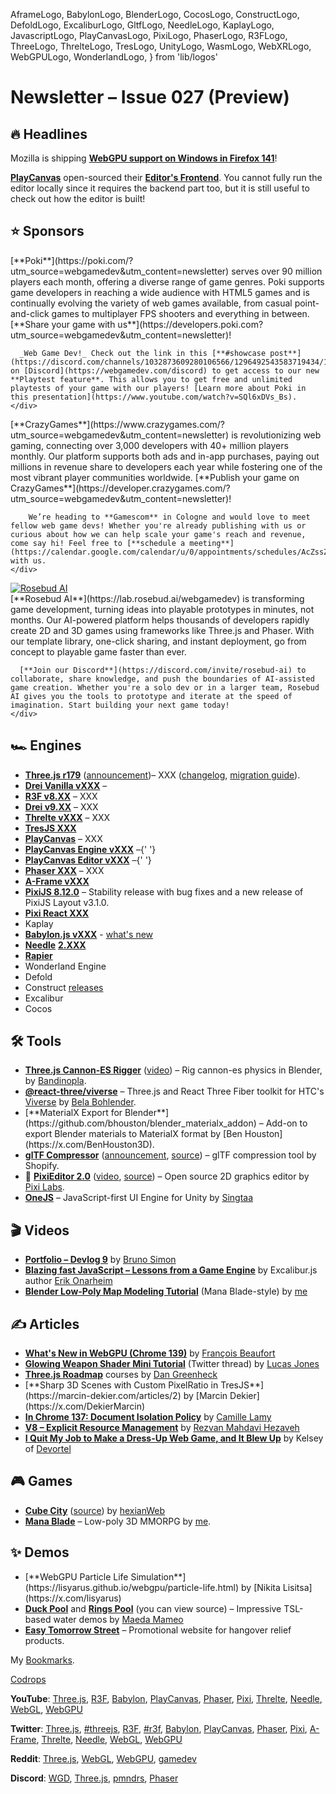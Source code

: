   AframeLogo,
  BabylonLogo,
  BlenderLogo,
  CocosLogo,
  ConstructLogo,
  DefoldLogo,
  ExcaliburLogo,
  GltfLogo,
  NeedleLogo,
  KaplayLogo,
  JavascriptLogo,
  PlayCanvasLogo,
  PixiLogo,
  PhaserLogo,
  R3FLogo,
  ThreeLogo,
  ThrelteLogo,
  TresLogo,
  UnityLogo,
  WasmLogo,
  WebXRLogo,
  WebGPULogo,
  WonderlandLogo,
} from 'lib/logos'

# Newsletter – Issue 027 (Preview)

<SubTitleDate value="2025-08-12" />

<NoBulletListStyles />
<NewsletterStyles />

## 🔥 Headlines

<WebGPULogo /> Mozilla is shipping [**WebGPU support on Windows in Firefox
141**](https://mozillagfx.wordpress.com/2025/07/15/shipping-webgpu-on-windows-in-firefox-141/)!

<PlayCanvasLogo /> [**PlayCanvas**](https://playcanvas.com/) open-sourced their [**Editor's
Frontend**](https://blog.playcanvas.com/playcanvas-editor-frontend-is-now-open-source/). You cannot
fully run the editor locally since it requires the backend part too, but it is still useful to check
out how the editor is built!

## ⭐️ Sponsors

<div className="flex flex-col gap-5 mt-5">
  <div className="flex flex-col gap-5 lg:flex-row items-center">
    <div className="mx-auto w-full max-w-[140px] h-full max-h-[140px] flex items-center justify-center">
      <a
        href="https://poki.com/?utm_source=webgamedev&utm_content=newsletter"
        target="_blank"
        rel="noopener"
      >
        <PokiLogo className="w-full max-w-130 scale-[0.85]" />
      </a>
    </div>
    <div className="flex flex-col gap-3 [&>*]:!my-0">
      [**Poki**](https://poki.com/?utm_source=webgamedev&utm_content=newsletter) serves over 90 million players each month, offering a diverse range of game genres. Poki supports game developers in reaching a wide audience with HTML5 games and is continually evolving the variety of web games available, from casual point-and-click games to multiplayer FPS shooters and everything in between. [**Share your game with us**](https://developers.poki.com?utm_source=webgamedev&utm_content=newsletter)!

      _Web Game Dev!_ Check out the link in this [**#showcase post**](https://discord.com/channels/1032873609280106566/1296492543583719434/1296492543583719434) on [Discord](https://webgamedev.com/discord) to get access to our new **Playtest feature**. This allows you to get free and unlimited playtests of your game with our players! [Learn more about Poki in this presentation](https://www.youtube.com/watch?v=SQl6xDVs_Bs).
    </div>

  </div>

<div className="h-px bg-gray-200 dark:bg-neutral-800" />

  <div className="flex flex-col gap-5 lg:flex-row items-center">
    <div className="mx-auto w-full max-w-[140px] h-full max-h-[140px] flex items-center justify-center">
      <a
        href="https://www.crazygames.com/?utm_source=webgamedev&utm_content=newsletter"
        target="_blank"
        rel="noopener"
      >
        <CGLogo className="w-full max-w-130" />
      </a>
    </div>
    <div className="flex flex-col gap-3 [&>*]:!my-0">
        [**CrazyGames**](https://www.crazygames.com/?utm_source=webgamedev&utm_content=newsletter)
        is revolutionizing web gaming, connecting over 3,000 developers with 40+
        million players monthly. Our platform supports both ads and in-app purchases, paying out
        millions in revenue share to developers each year while fostering one of the most vibrant
        player communities worldwide. [**Publish your game on CrazyGames**](https://developer.crazygames.com/?utm_source=webgamedev&utm_content=newsletter)!

        We’re heading to **Gamescom** in Cologne and would love to meet fellow web game devs! Whether you're already publishing with us or curious about how we can help scale your game's reach and revenue, come say hi! Feel free to [**schedule a meeting**](https://calendar.google.com/calendar/u/0/appointments/schedules/AcZssZ0KM1KvCV72i9EUWDZ8RwXq4eQmym_K6ZwmAtNCqZ26QLnwzHcdcGVzGVVw4HDRX_lBjQ02eV0Q) with us.
    </div>

  </div>

<div className="h-px bg-gray-200 dark:bg-neutral-800" />

  <div className="flex flex-col gap-5 lg:flex-row items-center">
    <div className="mx-auto w-full max-w-[140px] h-full max-h-[140px] flex items-center justify-center">
      <a
        href="https://lab.rosebud.ai/webgamedev"
        target="_blank"
        rel="noopener"
      >
        <img src="/partnerships/rosebud.png" alt="Rosebud AI" className="w-full max-w-36" />
      </a>
    </div>
    <div className="flex flex-col gap-3 [&>*]:!my-0">
      [**Rosebud AI**](https://lab.rosebud.ai/webgamedev) is transforming game development, turning ideas into playable prototypes in minutes, not months. Our AI-powered platform helps thousands of developers rapidly create 2D and 3D games using frameworks like Three.js and Phaser. With our template library, one-click sharing, and instant deployment, go from concept to playable game faster than ever.
      
      [**Join our Discord**](https://discord.com/invite/rosebud-ai) to collaborate, share knowledge, and push the boundaries of AI-assisted game creation. Whether you're a solo dev or in a larger team, Rosebud AI gives you the tools to prototype and iterate at the speed of imagination. Start building your next game today!
    </div>
  </div>
</div>

## 🏎 Engines

- <ThreeLogo /> [**Three.js r179**](https://github.com/mrdoob/three.js/releases)
  ([announcement](https://x.com/threejs/status/1951272304803254698))– XXX
  ([changelog](https://github.com/mrdoob/three.js/releases), [migration
  guide](https://github.com/mrdoob/three.js/wiki/Migration-Guide)).
- <ThreeLogo /> [**Drei Vanilla vXXX**](https://github.com/pmndrs/drei-vanilla/releases) –
- <R3FLogo /> [**R3F v8.XX**](https://github.com/pmndrs/react-three-fiber/releases) – XXX
- <R3FLogo /> [**Drei v9.XX**](https://github.com/pmndrs/drei/releases) – XXX
- <ThrelteLogo /> [**Threlte vXXX**](https://bsky.app/profile/threlte.xyz) – XXX
- <TresLogo /> [**TresJS XXX**](https://github.com/Tresjs/tres/releases)
- <PlayCanvasLogo /> [**PlayCanvas**](https://playcanvas.com/) – XXX
- <PlayCanvasLogo /> [**PlayCanvas Engine vXXX**](https://github.com/playcanvas/engine/releases)
  –{' '}
- <PlayCanvasLogo /> [**PlayCanvas Editor vXXX**](https://github.com/playcanvas/editor/releases)
  –{' '}
- <PhaserLogo /> [**Phaser XXX**](https://github.com/photonstorm/phaser/releases) – XXX
- <AframeLogo /> [**A-Frame vXXX**](https://github.com/aframevr/aframe/releases)
- <PixiLogo /> [**PixiJS 8.12.0**](https://pixijs.com/blog/8.12.0) – Stability release with bug
  fixes and a new release of PixiJS Layout v3.1.0.
- <PixiLogo /> [**Pixi React XXX**](https://github.com/pixijs/pixi-react/releases)
- <KaplayLogo /> Kaplay
- <BabylonLogo /> [**Babylon.js vXXX**](https://github.com/BabylonJS/Babylon.js/releases) - [what's
  new](https://doc.babylonjs.com/whats-new/)
- <NeedleLogo /> [**Needle**](https://needle.tools/)
  [**2.XXX**](https://github.com/needle-tools/needle-engine-support/releases)
- [**Rapier**](https://github.com/dimforge/rapier/blob/master/CHANGELOG.md)
- <WonderlandLogo /> Wonderland Engine
- <DefoldLogo /> Defold
- <ConstructLogo /> Construct [releases](https://www.construct.net/en/make-games/releases)
- <ExcaliburLogo /> Excalibur
- <CocosLogo /> Cocos

## 🛠 Tools

- <ThreeLogo /> [**Three.js Cannon-ES
  Rigger**](https://github.com/bandinopla/threejs-cannones-rigger)
  ([video](https://x.com/bandinopla/status/1952111165179641900)) – Rig cannon-es physics in Blender,
  by [Bandinopla](https://x.com/bandinopla).
- <ThreeLogo /> <R3FLogo /> [**@react-three/viverse**](https://x.com/BelaBohlender/status/1949856764456812871)
  – Three.js and React Three Fiber toolkit for HTC's [Viverse](https://www.viverse.com/) by [Bela
  Bohlender](https://x.com/BelaBohlender).
- <BlenderLogo />
  [**MaterialX Export for Blender**](https://github.com/bhouston/blender_materialx_addon) – Add-on to
  export Blender materials to MaterialX format by [Ben Houston](https://x.com/BenHouston3D).
- <GltfLogo /> [**glTF Compressor**](https://gltf-compressor.com/)
  ([announcement](https://x.com/pushmatrix/status/1950974228338975019),
  [source](https://github.com/shopify/gltf-compressor)) – glTF compression tool by Shopify.
- 🎨 [**PixiEditor 2.0**](https://pixieditor.net/) ([video](https://www.youtube.com/watch?v=5hmW2ZKO1YY), [source](https://github.com/PixiEditor/PixiEditor)) – Open source 2D graphics editor by [Pixi Labs](https://x.com/PixiEditor).
- <UnityLogo /> [**OneJS**](https://onejs.com/) – JavaScript-first UI Engine for Unity by
  [Singtaa](https://x.com/Singtaa)

## 🎬 Videos

- <ThreeLogo /> [**Portfolio – Devlog 9**](https://www.youtube.com/watch?v=Hj3dEWdqEos) by [Bruno
  Simon](https://x.com/bruno_simon)
- <JavascriptLogo /> [**Blazing fast JavaScript – Lessons from a Game
  Engine**](https://www.youtube.com/watch?v=xCB9cB9YZL8) by Excalibur.js author [Erik
  Onarheim](https://erikonarheim.com/)
- <BlenderLogo /> [**Blender Low-Poly Map Modeling
  Tutorial**](https://www.youtube.com/watch?v=XSLshKjvlhk) (Mana Blade-style) by
  [me](https://x.com/verekia)

## ✍️ Articles

- <WebGPULogo /> [**What's New in WebGPU (Chrome
  139)**](https://developer.chrome.com/blog/new-in-webgpu-139) by [François
  Beaufort](https://x.com/quicksave2k)
- <ThreeLogo /> [**Glowing Weapon Shader Mini
  Tutorial**](https://x.com/_LucasJones/status/1939292682633011503) (Twitter thread) by [Lucas
  Jones](https://x.com/_LucasJones)
- <ThreeLogo /> [**Three.js Roadmap**](https://threejsroadmap.com/) courses by [Dan
  Greenheck](https://x.com/dangreenheck)
- <TresLogo />
  [**Sharp 3D Scenes with Custom PixelRatio in TresJS**](https://marcin-dekier.com/articles/2) by [Marcin
  Dekier](https://x.com/DekierMarcin)
- <JavascriptLogo /> [**In Chrome 137: Document Isolation
  Policy**](https://developer.chrome.com/blog/document-isolation-policy) by [Camille
  Lamy](https://www.linkedin.com/in/camille-lamy-2506a459/)
- <JavascriptLogo /> [**V8 – Explicit Resource
  Management**](https://v8.dev/features/explicit-resource-management) by [Rezvan Mahdavi
  Hezaveh](https://github.com/rmahdav)
- <PokiIcon className="size-5 inline-block" /> [**I Quit My Job to Make a Dress-Up Web Game, and It Blew
  Up**](https://medium.com/poki/i-quit-my-job-to-make-a-dress-up-web-game-and-it-blew-up-8bbfefca4a1d)
  by Kelsey of [Devortel](https://x.com/devortel)

## 🎮 Games

- <ThreeLogo /> [**Cube City**](https://cube-city.vercel.app/)
  ([source](https://github.com/hexianWeb/CubeCity/blob/big-simcity/README.en.md)) by
  [hexianWeb](https://x.com/hexian37496562)
- <R3FLogo /> [**Mana Blade**](https://manablade.com/) – Low-poly 3D MMORPG by
  [me](https://x.com/verekia).

## ✨ Demos

- <WebGPULogo />
  [**WebGPU Particle Life Simulation**](https://lisyarus.github.io/webgpu/particle-life.html) by [Nikita
  Lisitsa](https://x.com/lisyarus)
- <ThreeLogo /> [**Duck Pool**](https://mameson.com/experiment/glsl/aka_15/aka_15.html) and [**Rings
  Pool**](https://mameson.com/experiment/glsl/aka_14/aka_14.html) (you can view source) – Impressive
  TSL-based water demos by [Maeda Mameo](https://x.com/mamesoncom)
- <ThreeLogo /> [**Easy Tomorrow Street**](https://www.easytomorrow.com/en) – Promotional website
  for hangover relief products.

My [Bookmarks](https://x.com/i/bookmarks).

[Codrops](https://tympanus.net/codrops/all-posts/)

**YouTube**:
[Three.js](https://www.youtube.com/results?search_query=three+js),
[R3F](https://www.youtube.com/results?search_query=react+three+fiber),
[Babylon](https://www.youtube.com/results?search_query=babylon+js),
[PlayCanvas](https://www.youtube.com/results?search_query=playcanvas),
[Phaser](https://www.youtube.com/results?search_query=phaser+js),
[Pixi](https://www.youtube.com/results?search_query=pixi+js),
[Threlte](https://www.youtube.com/results?search_query=threlte),
[Needle](https://www.youtube.com/results?search_query=needle+tools),
[WebGL](https://www.youtube.com/results?search_query=webgl),
[WebGPU](https://www.youtube.com/results?search_query=webgpu)

**Twitter**:
[Three.js](https://x.com/threejs),
[#threejs](https://x.com/hashtag/threejs),
[R3F](https://x.com/0xca0a),
[#r3f](https://x.com/hashtag/r3f),
[Babylon](https://x.com/babylonjs),
[PlayCanvas](https://x.com/playcanvas),
[Phaser](https://x.com/phaser_),
[Pixi](https://x.com/PixiJS),
[A-Frame](https://x.com/aframevr),
[Threlte](https://x.com/threlte),
[Needle](https://x.com/NeedleTools),
[WebGL](https://x.com/WebGL),
[WebGPU](https://x.com/WebGPU)

**Reddit**:
[Three.js](https://www.reddit.com/r/threejs/top/?t=month),
[WebGL](https://www.reddit.com/r/webgl/top/?t=month),
[WebGPU](https://www.reddit.com/r/webgpu/top/?t=month),
[gamedev](https://www.reddit.com/r/gamedev/top/?t=month)

**Discord**:
[WGD](https://discord.com/channels/1032873609280106566/1051338271097094165),
[Three.js](https://discord.com/channels/685241246557667386/1022153550115131473),
[pmndrs](https://discord.com/channels/740090768164651008/1047453248044412968),
[Phaser](https://discord.com/channels/244245946873937922/1020022549247164466)

<NewsletterFooter tweetId="WILL_BE_UPDATED_IN_A_MINUTE" />
